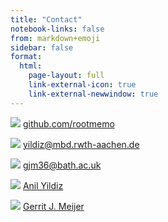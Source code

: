 ```yaml
---
title: "Contact"
notebook-links: false
from: markdown+emoji
sidebar: false
format: 
  html:
    page-layout: full
    link-external-icon: true
    link-external-newwindow: true
---
```


![](https://icons.getbootstrap.com/assets/icons/github.svg) [github.com/rootmemo](https://github.com/rootmemo)

![](https://icons.getbootstrap.com/assets/icons/envelope.svg) [yildiz@mbd.rwth-aachen.de](mailto:yildiz@mbd.rwth-aachen.de)

![](https://icons.getbootstrap.com/assets/icons/envelope.svg) [gjm36@bath.ac.uk](mailto:gjm36@bath.ac.uk)

![](https://icons.getbootstrap.com/assets/icons/house.svg) [Anil Yildiz](https://www.mbd.rwth-aachen.de/cms/mbd/Der-Lehrstuhl/Team/~qqcsz/Anil-Yildiz/lidx/1/)

![](https://icons.getbootstrap.com/assets/icons/house.svg) [Gerrit J. Meijer](https://researchportal.bath.ac.uk/en/persons/gerrit-meijer)

